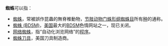 '''蜘蛛'''可以指：
*[[蜘蛛|蜘蛛]]，常被誤作昆蟲的無脊椎動物，[[节肢动物门|节肢动物门]][[蛛形纲|蛛形纲]][[蜘蛛目|蜘蛛目]]所有[[种|种]]的通称。
*[[蜘蛛_(BDSM)|蜘蛛 (BDSM)]]，[[美国|美国]]最大的[[BDSM|BDSM]]色情网站之一，现已关闭。
*[[网络蜘蛛|网络蜘蛛]]，指“自动化浏览网络”的[[程序|程序]]。
*[[蜘蛛刀具|蜘蛛刀具]]，美国刀具制造商。
{{disambig|Cat=二字消歧義}}